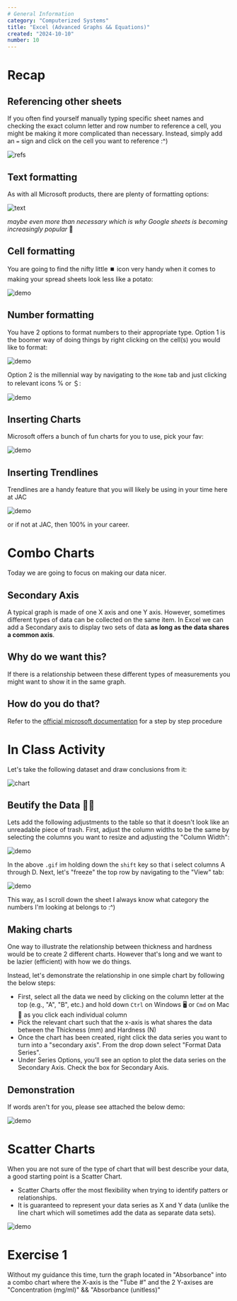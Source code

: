 ```yaml
---
# General Information
category: "Computerized Systems"
title: "Excel (Advanced Graphs && Equations)"
created: "2024-10-10"
number: 10
---
```


# Recap

## Referencing other sheets

If you often find yourself manually typing specific sheet names and checking the exact column letter and row number to reference a cell, you might be making it more complicated than necessary. Instead, simply add an `=` sign and click on the cell you want to reference :^)

![refs](./assets/refs.gif)

## Text formatting

As with all Microsoft products, there are plenty of formatting options:

![text](./assets/text.gif)

_maybe even more than necessary which is why Google sheets is becoming increasingly popular_ 👀

## Cell formatting

You are going to find the nifty little ⏹️ icon very handy when it comes to making your spread sheets look less like a potato:

![demo](./assets/cell.gif)

## Number formatting

You have 2 options to format numbers to their appropriate type. Option 1 is the boomer way of doing things by right clicking on the cell(s) you would like to format:

![demo](./assets/form.gif)

Option 2 is the millennial way by navigating to the `Home` tab and just clicking to relevant icons % or ＄:

![demo](./assets/formlazy.gif)

## Inserting Charts

Microsoft offers a bunch of fun charts for you to use, pick your fav:

![demo](./assets/chart.gif)

## Inserting Trendlines

Trendlines are a handy feature that you will likely be using in your time here at JAC

![demo](./assets/trend.gif)

or if not at JAC, then 100% in your career.

# Combo Charts

Today we are going to focus on making our data nicer.

## Secondary Axis

A typical graph is made of one X axis and one Y axis. However, sometimes different types of data can be collected on the same item. In Excel we can add a Secondary axis to display two sets of data **as long as the data shares a common axis**.

## Why do we want this?

If there is a relationship between these different types of measurements you might want to show it in the same graph.

## How do you do that?

Refer to the [official microsoft documentation](https://support.microsoft.com/en-us/office/add-or-remove-a-secondary-axis-in-a-chart-in-excel-91da1e2f-5db1-41e9-8908-e1a2e14dd5a9) for a step by step procedure

# In Class Activity

Let's take the following dataset and draw conclusions from it:

![chart](./assets/chart.png)

## Beutify the Data 💅✨

Lets add the following adjustments to the table so that it doesn't look like an unreadable piece of trash. First, adjust the column widths to be the same by selecting the columns you want to resize and adjusting the "Column Width":

![demo](./assets/resize-cols.gif)

In the above `.gif` im holding down the `shift` key so that i select columns A through D. Next, let's "freeze" the top row by navigating to the "View" tab:

![demo](./assets/freeze.gif)

This way, as I scroll down the sheet I always know what category the numbers I'm looking at belongs to :^)

## Making charts

One way to illustrate the relationship between thickness and hardness would be to create 2 different charts. However that's long and we want to be lazier (efficient) with how we do things.

Instead, let's demonstrate the relationship in one simple chart by following the below steps:

- First, select all the data we need by clicking on the column letter at the top (e.g., "A", "B", etc.) and hold down `Ctrl` on Windows 🖥️ or `Cmd` on Mac 🍎 as you click each individual column
- Pick the relevant chart such that the x-axis is what shares the data between the Thickness (mm) and Hardness (N)
- Once the chart has been created, right click the data series you want to turn into a "secondary axis". From the drop down select "Format Data Series".
- Under Series Options, you’ll see an option to plot the data series on the Secondary Axis. Check the box for Secondary Axis.

## Demonstration

If words aren't for you, please see attached the below demo:

![demo](./assets/2.gif)

# Scatter Charts

When you are not sure of the type of chart that will best describe your data, a good starting point is a Scatter Chart.

- Scatter Charts offer the most flexibility when trying to identify patters or relationships.
- It is guaranteed to represent your data series as X and Y data (unlike the line chart which will sometimes add the data as separate data sets).

![demo](./assets/scatter.gif)

# Exercise 1

Without my guidance this time, turn the graph located in "Absorbance" into a combo chart where the X-axis is the "Tube #" and the 2 Y-axises are "Concentration (mg/ml)" && "Absorbance (unitless)"

